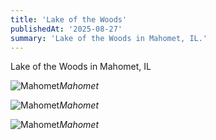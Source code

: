 ```yaml
---
title: 'Lake of the Woods'
publishedAt: '2025-08-27'
summary: 'Lake of the Woods in Mahomet, IL.'
---
```


Lake of the Woods in Mahomet, IL

![Mahomet](/mahomet_lady_woods_park/Lake-of-the-Woods-3.jpeg)*Mahomet*

![Mahomet](/mahomet_lady_woods_park/Lake-of-the-Woods-2.jpeg)*Mahomet*

![Mahomet](/mahomet_lady_woods_park/Lake-of-the-Woods-1.jpeg)*Mahomet*